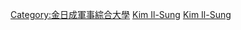 [[Category:金日成軍事綜合大學|Category:金日成軍事綜合大學]]
[[Category:朝鮮民主主義人民共和國大學校友|Kim Il-Sung]]
[[Category:朝鮮民主主義人民共和國軍事學校校友|Kim Il-Sung]]